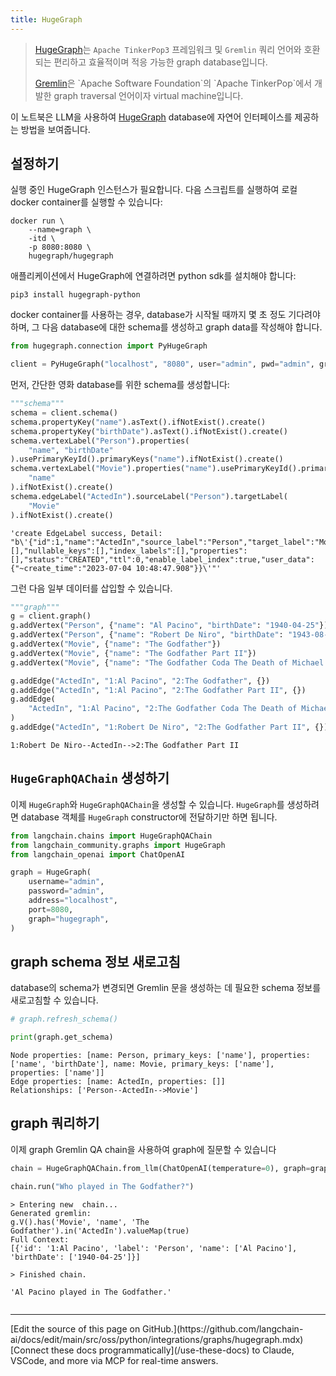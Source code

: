```yaml
---
title: HugeGraph
---
```


>[HugeGraph](https://hugegraph.apache.org/)는 `Apache TinkerPop3` 프레임워크 및 `Gremlin` 쿼리 언어와 호환되는 편리하고 효율적이며 적응 가능한 graph database입니다.
>
>[Gremlin](https://en.wikipedia.org/wiki/Gremlin_(query_language))은 `Apache Software Foundation`의 `Apache TinkerPop`에서 개발한 graph traversal 언어이자 virtual machine입니다.

이 노트북은 LLM을 사용하여 [HugeGraph](https://hugegraph.apache.org/cn/) database에 자연어 인터페이스를 제공하는 방법을 보여줍니다.

## 설정하기

실행 중인 HugeGraph 인스턴스가 필요합니다.
다음 스크립트를 실행하여 로컬 docker container를 실행할 수 있습니다:

```
docker run \
    --name=graph \
    -itd \
    -p 8080:8080 \
    hugegraph/hugegraph
```

애플리케이션에서 HugeGraph에 연결하려면 python sdk를 설치해야 합니다:

```
pip3 install hugegraph-python
```

docker container를 사용하는 경우, database가 시작될 때까지 몇 초 정도 기다려야 하며, 그 다음 database에 대한 schema를 생성하고 graph data를 작성해야 합니다.

```python
from hugegraph.connection import PyHugeGraph

client = PyHugeGraph("localhost", "8080", user="admin", pwd="admin", graph="hugegraph")
```

먼저, 간단한 영화 database를 위한 schema를 생성합니다:

```python
"""schema"""
schema = client.schema()
schema.propertyKey("name").asText().ifNotExist().create()
schema.propertyKey("birthDate").asText().ifNotExist().create()
schema.vertexLabel("Person").properties(
    "name", "birthDate"
).usePrimaryKeyId().primaryKeys("name").ifNotExist().create()
schema.vertexLabel("Movie").properties("name").usePrimaryKeyId().primaryKeys(
    "name"
).ifNotExist().create()
schema.edgeLabel("ActedIn").sourceLabel("Person").targetLabel(
    "Movie"
).ifNotExist().create()
```

```output
'create EdgeLabel success, Detail: "b\'{"id":1,"name":"ActedIn","source_label":"Person","target_label":"Movie","frequency":"SINGLE","sort_keys":[],"nullable_keys":[],"index_labels":[],"properties":[],"status":"CREATED","ttl":0,"enable_label_index":true,"user_data":{"~create_time":"2023-07-04 10:48:47.908"}}\'"'
```

그런 다음 일부 데이터를 삽입할 수 있습니다.

```python
"""graph"""
g = client.graph()
g.addVertex("Person", {"name": "Al Pacino", "birthDate": "1940-04-25"})
g.addVertex("Person", {"name": "Robert De Niro", "birthDate": "1943-08-17"})
g.addVertex("Movie", {"name": "The Godfather"})
g.addVertex("Movie", {"name": "The Godfather Part II"})
g.addVertex("Movie", {"name": "The Godfather Coda The Death of Michael Corleone"})

g.addEdge("ActedIn", "1:Al Pacino", "2:The Godfather", {})
g.addEdge("ActedIn", "1:Al Pacino", "2:The Godfather Part II", {})
g.addEdge(
    "ActedIn", "1:Al Pacino", "2:The Godfather Coda The Death of Michael Corleone", {}
)
g.addEdge("ActedIn", "1:Robert De Niro", "2:The Godfather Part II", {})
```

```output
1:Robert De Niro--ActedIn-->2:The Godfather Part II
```

## `HugeGraphQAChain` 생성하기

이제 `HugeGraph`와 `HugeGraphQAChain`을 생성할 수 있습니다. `HugeGraph`를 생성하려면 database 객체를 `HugeGraph` constructor에 전달하기만 하면 됩니다.

```python
from langchain.chains import HugeGraphQAChain
from langchain_community.graphs import HugeGraph
from langchain_openai import ChatOpenAI
```

```python
graph = HugeGraph(
    username="admin",
    password="admin",
    address="localhost",
    port=8080,
    graph="hugegraph",
)
```

## graph schema 정보 새로고침

database의 schema가 변경되면 Gremlin 문을 생성하는 데 필요한 schema 정보를 새로고침할 수 있습니다.

```python
# graph.refresh_schema()
```

```python
print(graph.get_schema)
```

```output
Node properties: [name: Person, primary_keys: ['name'], properties: ['name', 'birthDate'], name: Movie, primary_keys: ['name'], properties: ['name']]
Edge properties: [name: ActedIn, properties: []]
Relationships: ['Person--ActedIn-->Movie']
```

## graph 쿼리하기

이제 graph Gremlin QA chain을 사용하여 graph에 질문할 수 있습니다

```python
chain = HugeGraphQAChain.from_llm(ChatOpenAI(temperature=0), graph=graph, verbose=True)
```

```python
chain.run("Who played in The Godfather?")
```

```output
> Entering new  chain...
Generated gremlin:
g.V().has('Movie', 'name', 'The Godfather').in('ActedIn').valueMap(true)
Full Context:
[{'id': '1:Al Pacino', 'label': 'Person', 'name': ['Al Pacino'], 'birthDate': ['1940-04-25']}]

> Finished chain.
```

```output
'Al Pacino played in The Godfather.'
```

```python

```

---

<Callout icon="pen-to-square" iconType="regular">
    [Edit the source of this page on GitHub.](https://github.com/langchain-ai/docs/edit/main/src/oss/python/integrations/graphs/hugegraph.mdx)
</Callout>
<Tip icon="terminal" iconType="regular">
    [Connect these docs programmatically](/use-these-docs) to Claude, VSCode, and more via MCP for    real-time answers.
</Tip>
